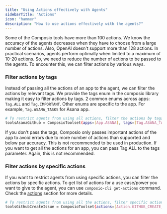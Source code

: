 ```yaml
---
title: "Using Actions effectively with Agents"
sidebarTitle: "Actions"
icon: "hammer"
description: "How to use actions effectively with the agents?"
---
```


Some of the Composio tools have more than 100 actions. We know the accuracy of the agents decreases when they have to choose from a large number of actions. 
Also, OpenAI doesn't support more than 128 actions.
<Info>In practical scenarios, agents perform optimally when limited to a maximum of 10-20 actions. </Info>
So, we need to reduce the number of actions to be passed to the agents. To encounter this, we can filter actions by various ways.

### Filter actions by tags
Instead of passing all the actions of an app to the agent, we can filter the actions by relevant tags. 
We provide the tags enum in the composio library making it easy to filter actions by tags. 
2 common enums across apps: `Tag.ALL` and `Tag.IMPORTANT`.
Other enums are specific to the app. For example, `Tag.ASANA_TASKS` for Asana app.
<CodeGroup>
```bash Filter Asana actions by tasks tag to only get tasks related actions
# To restrict agents from using all actions, filter the actions by tags
toolsAsanaGithub = ComposioToolset(apps=[App.ASANA], tags=[Tag.ASANA_TASKS])
```
</CodeGroup>

<Warning>
    If you don't pass the tags, Composio only passes important actions of the app to avoid errors due to more number of actions than supported and below par accuracy. This is not recommended to be used in production. 
</Warning>

<Info>
    If you want to get all the actions for an app, you can pass Tag.ALL to the tags parameter. Again, this is not recommended.
</Info>

### Filter actions by specific actions
If you want to restrict agents from using specific actions, you can filter the actions by specific actions.
<Note> To get list of actions for a use case/power you want to give to the agent, you can use `composio-cli get-actions` command. Check the [actions](/sdk/cli/actions) section for more details.</Note>
<CodeGroup>
```bash Filter Github Create Issue action
# To restrict agents from using all the actions, filter specific actions
toolsGithubCreateIssue = ComposioToolset(actions=[Action.GITHUB_CREATE_ISSUE])
```
</CodeGroup>